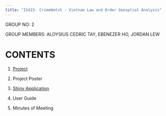 ```yaml
---
title: "IS415- CrimeWatch - Vietnam Law and Order Geosptial Analysis"
---
```


GROUP NO: 2

GROUP MEMBERS: ALOYSIUS CEDRIC TAY, EBENEZER HO, JORDAN LEW

# CONTENTS

1.  [Project](https://is415-g2-crimewatch.netlify.app/project/project.html/)

2.  Project Poster

3.  [Shiny Application](https://jordanlew.shinyapps.io/IS415-G2-CrimeWatch/)

4.  User Guide

5.  Minutes of Meeting
